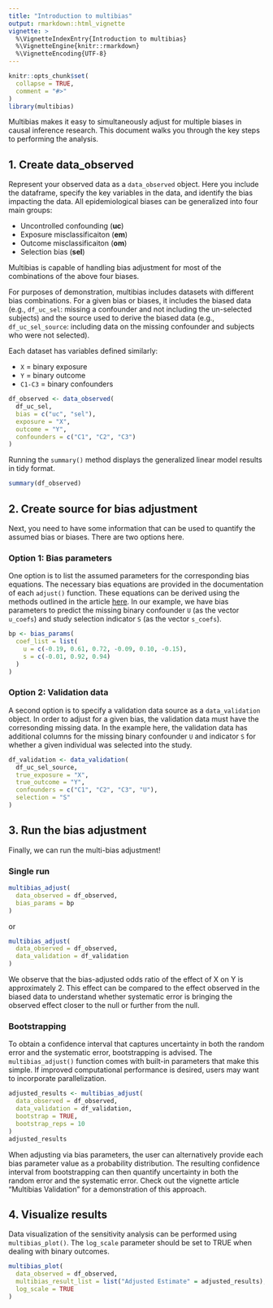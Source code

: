 ```yaml
---
title: "Introduction to multibias"
output: rmarkdown::html_vignette
vignette: >
  %\VignetteIndexEntry{Introduction to multibias}
  %\VignetteEngine{knitr::rmarkdown}
  %\VignetteEncoding{UTF-8}
---
```


```r
knitr::opts_chunk$set(
  collapse = TRUE,
  comment = "#>"
)
library(multibias)
```

Multibias makes it easy to simultaneously adjust for multiple biases in causal inference research. This document walks you through the key steps to performing the analysis.

## 1. Create data_observed

Represent your observed data as a `data_observed` object. Here you include the dataframe, specify the key variables in the data, and identify the bias impacting the data. All epidemiological biases can be generalized into four main groups:

* Uncontrolled confounding (**uc**)
* Exposure misclassificaiton (**em**)
* Outcome misclassificaiton (**om**)
* Selection bias (**sel**)

Multibias is capable of handling bias adjustment for most of the combinations of the above four biases.

For purposes of demonstration, multibias includes datasets with different bias combinations. For a given bias or biases, it includes the biased data (e.g., `df_uc_sel`: missing a confounder and not including the un-selected subjects) and the source used to derive the biased data (e.g., `df_uc_sel_source`: including data on the missing confounder and subjects who were not selected).

Each dataset has variables defined similarly:

* `X` = binary exposure
* `Y` = binary outcome
* `C1-C3` = binary confounders

```r
df_observed <- data_observed(
  df_uc_sel,
  bias = c("uc", "sel"),
  exposure = "X",
  outcome = "Y",
  confounders = c("C1", "C2", "C3")
)
```

Running the `summary()` method displays the generalized linear model results in
tidy format.

```r
summary(df_observed)
```

## 2. Create source for bias adjustment

Next, you need to have some information that can be used to quantify the assumed bias or biases. There are two options here.

### Option 1: Bias parameters

One option is to list the assumed parameters for the corresponding bias equations. The necessary bias equations are provided in the documentation of each `adjust()` function. These equations can be derived using the methods outlined in the article [here](https://doi.org/10.1093/ije/dyad001). In our example, we have bias parameters to predict the missing binary confounder `U` (as the vector `u_coefs`) and study selection indicator `S` (as the vector `s_coefs`).

```r
bp <- bias_params(
  coef_list = list(
    u = c(-0.19, 0.61, 0.72, -0.09, 0.10, -0.15),
    s = c(-0.01, 0.92, 0.94)
  )
)
```

### Option 2: Validation data

A second option is to specify a validation data source as a `data_validation` object. In order to adjust for a given bias, the validation data must have the corresonding missing data. In the example here, the validation data has additional columns for the missing binary confounder `U` and indicator `S` for whether a given individual was selected into the study.

```r
df_validation <- data_validation(
  df_uc_sel_source,
  true_exposure = "X",
  true_outcome = "Y",
  confounders = c("C1", "C2", "C3", "U"),
  selection = "S"
)
```

## 3. Run the bias adjustment

Finally, we can run the multi-bias adjustment!

### Single run

```r
multibias_adjust(
  data_observed = df_observed,
  bias_params = bp
)
```

or

```r
multibias_adjust(
  data_observed = df_observed,
  data_validation = df_validation
)
```

We observe that the bias-adjusted odds ratio of the effect of X on Y is approximately 2. This effect can be compared to the effect observed in the biased data to understand whether systematic error is bringing the observed effect closer to the null or further from the null.

### Bootstrapping

To obtain a confidence interval that captures uncertainty in both the random error and the systematic error, bootstrapping is advised. The `multibias_adjust()` function comes with built-in parameters that make this simple. If improved computational performance is desired, users may want to incorporate parallelization.

```r
adjusted_results <- multibias_adjust(
  data_observed = df_observed,
  data_validation = df_validation,
  bootstrap = TRUE,
  bootstrap_reps = 10
)
adjusted_results
```

When adjusting via bias parameters, the user can alternatively provide each bias parameter value as a probability distribution. The resulting confidence interval from bootstrapping can then quantify uncertainty in both the random error and the systematic error. Check out the vignette article "Multibias Validation" for a demonstration of this approach.

## 4. Visualize results

Data visualization of the sensitivity analysis can be performed using
`multibias_plot()`. The `log_scale` parameter should be set to TRUE when dealing
with binary outcomes.

```r
multibias_plot(
  data_observed = df_observed,
  multibias_result_list = list("Adjusted Estimate" = adjusted_results),
  log_scale = TRUE
)
```
